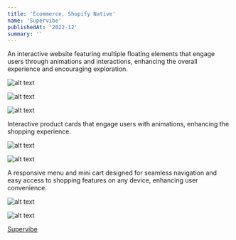 ```yaml
---
title: 'Ecommerce, Shopify Native'
name: 'Supervibe'
publishedAt: '2022-12'
summary: ''
---
```


An interactive website featuring multiple floating elements that engage users through animations and interactions, enhancing the overall experience and encouraging exploration.

![alt text](/images/supervibe/Supervibe-1.jpeg)

![alt text](/images/supervibe/Supervibe-7.jpeg)

![alt text](/images/supervibe/Supervibe-4.jpeg)

Interactive product cards that engage users with animations, enhancing the shopping experience.

![alt text](/images/supervibe/Supervibe-5.jpeg)

![alt text](/images/supervibe/Supervibe-6.jpeg)

A responsive menu and mini cart designed for seamless navigation and easy access to shopping features on any device, enhancing user convenience.

![alt text](/images/supervibe/Supervibe-2.jpeg)

![alt text](/images/supervibe/Supervibe-3.jpeg)

[Supervibe](https://supervibe.co/)